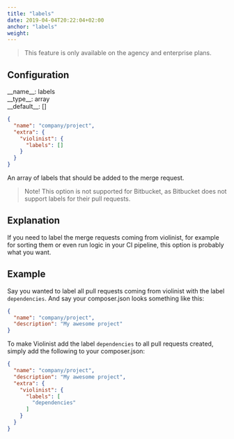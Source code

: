 ```yaml
---
title: "labels"
date: 2019-04-04T20:22:04+02:00
anchor: "labels"
weight:
---
```


> This feature is only available on the agency and enterprise plans.

## Configuration

<div class="config-wrapper"><div class="config">__name__: labels</div>
<div class="config">__type__: array</div>
<div class="config">__default__: []</div></div>

```json
{
  "name": "company/project",
  "extra": {
    "violinist": {
      "labels": []
    }
  }
}
```

An array of labels that should be added to the merge request.

> Note! This option is not supported for Bitbucket, as Bitbucket does not support labels for their pull requests.

## Explanation

If you need to label the merge requests coming from violinist, for example for sorting them or even run logic in your CI pipeline, this option is probably what you want.

## Example

Say you wanted to label all pull requests coming from violinist with the label `dependencies`. And say your composer.json looks something like this:

```json
{
  "name": "company/project",
  "description": "My awesome project"
}
```


To make Violinist add the label `dependencies` to all pull requests created, simply add the following to your composer.json:


```json
{
  "name": "company/project",
  "description": "My awesome project",
  "extra": {
    "violinist": {
      "labels": [
        "dependencies"
      ]
    }
  }
}
```
